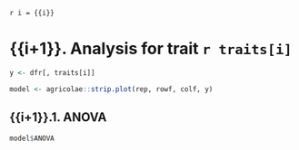 `r i = {{i}}`

# {{i+1}}. Analysis for trait `r traits[i]`

```r
y <- dfr[, traits[i]]

model <- agricolae::strip.plot(rep, rowf, colf, y)
```

## {{i+1}}.1. ANOVA

```r
model$ANOVA
```
